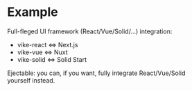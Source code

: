# Example

Full-fleged UI framework (React/Vue/Solid/...) integration:

- vike-react &lt;=> Next.js
- vike-vue &lt;=> Nuxt
- vike-solid &lt;=> Solid Start

Ejectable: you can, if you want, fully integrate React/Vue/Solid  
yourself instead.
